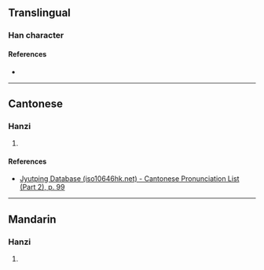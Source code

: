 {{character info/new}}
==Translingual==

===Han character===
{{Han char|rn=46|rad=山|as=06|sn=9|four=|canj=UOMG|ids=⿱山全}}

====References====
* {{Han ref|kx=0310.260|dkj=08037|hdz=10770.200|uh=5CD1|ud=23761}}

----

==Cantonese==

===Hanzi===
{{yue-hanzi|jyut=[[cyun1]]|y=chyun1}}

# {{defn|lang=yue|sort=山06}}

====References====
* [http://www.iso10646hk.net/jp/document/download.jsp Jyutping Database (iso10646hk.net) - Cantonese Pronunciation List (Part 2), p. 99]

----

==Mandarin==

===Hanzi===
{{cmn-hanzi|pin=[[quān]] ([[quan1]])|wg=ch'üan<sup>1</sup>}}

# {{defn|lang=cmn|sort=山06}}